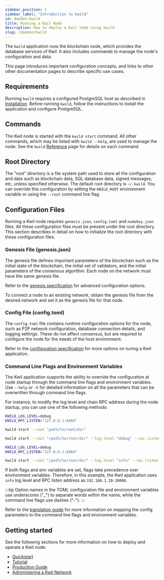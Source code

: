 ```yaml
---
sidebar_position: 1
sidebar_label: "Introduction to kwild"
id: daemon-kwild
title: Running a Kwil Node
description: How to deploy a Kwil node using kwild
slug: /daemon/kwild
---
```


The `kwild` application runs the blockchain node, which provides the database
services of Kwil. It also includes commands to manage the node's configuration
and data.

This page introduces important configuration concepts, and links to other other
documentation pages to describe specific use cases.

## Requirements

Running `kwild` requires a configured PostgreSQL host as described in
[Installation](/docs/daemon/installation). Before running `kwild`, follow the
instructions to install the application and configure PostgreSQL.

## Commands

The Kwil node is started with the `kwild start` command.  All other commands, which may be listed with `kwild --help`, are used to manage the node. See the `kwild` [Reference](/docs/ref/kwild) page for details on each command.

## Root Directory

The "root" directory is a file system path used to store all the configuration and data such as blockchain data, SQL database data, signed messages, etc, unless specified otherwise. The default root directory is `~/.kwild`. You can override this configuration by setting the `KWILD_ROOT` environment variable or using the `--root` command line flag.

## Configuration Files

Running a Kwil node requires `genesis.json`, `config.toml` and `nodekey.json` files. All these configuration files must be present under the root directory. This section describes in detail on how to initialize the root directory with these configuration files.

### Genesis File (genesis.json)

The genesis file defines important parameters of the blockchain such as the initial state of the blockchain, the initial set of validators, and the initial parameters of the consensus algorithm.
Each node on the network must have the same genesis file.

Refer to the [genesis specification](/docs/daemon/config/genesis#advanced-configurations) for advanced configuration options.

To connect a node to an existing network, obtain the genesis file from the desired network and set it as the genesis file for that node.

### Config File (config.toml)

The `config.toml` file contains runtime configuration options for the node, such as P2P network configuration, database connection details, and logging settings. These do not affect consensus, but are required to configure the node for the needs of the host environment.

Refer to the [configuration specification](/docs/daemon/config/settings) for more options on tuning a Kwil application.

### Command Line Flags and Environment Variables

The Kwil application supports the ability to override the configuration at node startup through the command line flags and environment variables.
Use `--help` or `-h` for detailed information on all the parameters that can be overwritten through command line flags.

For instance, to modify the log level and chain RPC address during the node startup, you can use one of the following methods:

```bash title="Environment variables"
KWILD_LOG_LEVEL=debug
KWILD_RPC_LISTEN="127.0.0.1:8484"

kwild start --root "path/to/root/dir"
```

```bash title="Command line flags"
kwild start --root "/path/to/root/dir" --log.level "debug" --rpc.listen "127.0.0.1:8484"
```

```bash title="Both environment variables and command line flags"
KWILD_LOG_LEVEL=debug
KWILD_RPC_LISTEN="127.0.0.1:8484"

kwild start --root "/path/to/root/dir" --log.level "info" --rpc.listen "192.168.1.20:30000"
```

If both flags and env variables are set, flags take precedence over environment variables. Therefore, in this example, the Kwil application uses `info` log level and RPC listen address as `192.168.1.20:30000`.

:::tip
Option names in the TOML configuration file and environment variables use underscores ("_") to separate words within the name, while the command line flags use dashes ("-").
:::

Refer to the [translation guide](/docs/daemon/config/settings#config-override) for more information on mapping the config parameters to the command line flags and environment variables.

## Getting started

See the following sections for more information on how to deploy and operate a Kwil node:

- [Quickstart](/docs/node/quickstart)
- [Tutorial](/docs/node/tutorial)
- [Production Guide](/docs/node/production)
- [Administering a Kwil Network](/docs/admin)
